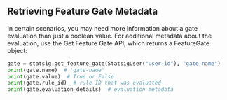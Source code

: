 ## Retrieving Feature Gate Metadata

In certain scenarios, you may need more information about a gate evaluation than just a boolean value. For additional metadata about the evaluation, use the Get Feature Gate API, which returns a FeatureGate object:

```python
gate = statsig.get_feature_gate(StatsigUser("user-id"), "gate-name")
print(gate.name)  # 'gate-name'
print(gate.value)  # True or False
print(gate.rule_id)  # rule ID that was evaluated
print(gate.evaluation_details)  # evaluation metadata
```



